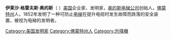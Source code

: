 {{Unreferenced|time=2020-10-28T09:21:54+00:00}}
'''伊莱沙·格雷夫斯·奥的斯'''（{{lang-en|Elisha Graves Otis}} {{bd|1811年|8月3日|1861年|4月8日}}）[[美国|美国]]企业家、发明家，[[奥的斯电梯公司|奥的斯电梯公司]]创始人，[[佛蒙特州|佛蒙特州]]人，1852年发明了一种可防止[[电梯|电梯]]在提升电缆时发生故障而跌落的安全装置，被视为电梯的发明者。

[[Category:美国发明家|Category:美国发明家]]
[[Category:佛蒙特州人|Category:佛蒙特州人]]
[[Category:升降機|Category:升降機]]
